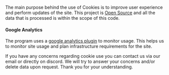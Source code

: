 
<Meta title="Information/Cookie Use" />

The main purpose behind the use of Cookies is to improve user experience and perform updates of the site. This project is [Open Source](https://github.com/sahajanand-games/SahajanandGames) and all the data that is processed is within the scope of this code. 

#### Google Analytics
The program uses a [google analytics plugin](https://github.com/react-ga/react-ga) to monitor usage. This helps us to monitor site usage and plan infrastructure requirements for the site. 

If you have any concerns regarding cookie use you can contact us via our email or directly on discord. We will try to answer your concerns and/or delete data upon request. Thank you for your understanding. 